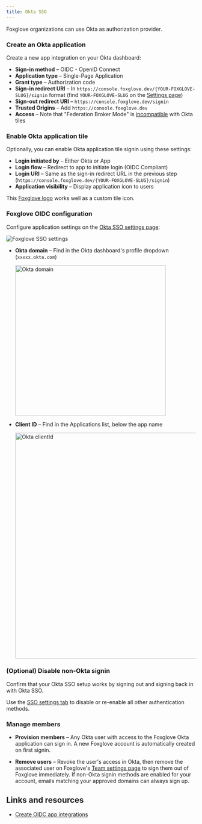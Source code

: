 ```yaml
---
title: Okta SSO
---
```



<AccountRequiredHeader badgeText="Requires Enterprise plan" />

Foxglove organizations can use Okta as authorization provider.

### Create an Okta application

Create a new app integration on your Okta dashboard:

- **Sign-in method** – OIDC - OpenID Connect
- **Application type** – Single-Page Application
- **Grant type** – Authorization code
- **Sign-in redirect URI** – In `https://console.foxglove.dev/{YOUR-FOXGLOVE-SLUG}/signin` format (find `YOUR-FOXGLOVE-SLUG` on the [Settings page](https://console.foxglove.dev/settings))
- **Sign-out redirect URI** – `https://console.foxglove.dev/signin`
- **Trusted Origins** – Add `https://console.foxglove.dev`
- **Access** – Note that "Federation Broker Mode" is [incompatible](https://help.okta.com/en-us/Content/Topics/Apps/apps-fbm-known-issues.htm) with Okta tiles

### Enable Okta application tile

Optionally, you can enable Okta application tile signin using these settings:

- **Login initiated by** – Either Okta or App
- **Login flow** – Redirect to app to initiate login (OIDC Compliant)
- **Login URI** – Same as the sign-in redirect URL in the previous step (`https://console.foxglove.dev/{YOUR-FOXGLOVE-SLUG}/signin`)
- **Application visibility** – Display application icon to users

This [Foxglove logo](/img/docs/security/foxglove-logo-okta.png) works well as a custom tile icon.

### Foxglove OIDC configuration

Configure application settings on the [Okta SSO settings page](https://console.foxglove.dev/settings/oidc):

![Foxglove SSO settings](/img/docs/security/settings.png)

- **Okta domain** – Find in the Okta dashboard's profile dropdown (`xxxxx.okta.com`)

  <img alt="Okta domain" src="/img/docs/security/domain.png" width="400"/>

- **Client ID** – Find in the Applications list, below the app name

  <img alt="Okta clientId" src="/img/docs/security/clientid.png" width="600"/>

### (Optional) Disable non-Okta signin

Confirm that your Okta SSO setup works by signing out and signing back in with Okta SSO.

Use the [SSO settings tab](https://console.foxglove.dev/settings/oidc) to disable or re-enable all other authentication methods.

### Manage members

- **Provision members** – Any Okta user with access to the Foxglove Okta application can sign in. A new Foxglove account is automatically created on first signin.

- **Remove users** – Revoke the user's access in Okta, then remove the associated user on Foxglove's [Team settings page](https://console.foxglove.dev/settings/team) to sign them out of Foxglove immediately. If non-Okta signin methods are enabled for your account, emails matching your approved domains can always sign up.

## Links and resources

- [Create OIDC app integrations](https://help.okta.com/en-us/Content/Topics/Apps/Apps_App_Integration_Wizard_OIDC.htm)
